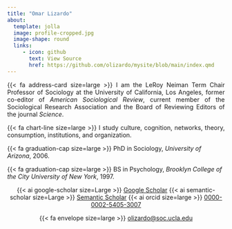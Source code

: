 ```yaml
---
title: "Omar Lizardo"
about:
  template: jolla
  image: profile-cropped.jpg
  image-shape: round
  links:
     - icon: github
       text: View Source
       href: https://github.com/olizardo/mysite/blob/main/index.qmd
---
```


<p align="justify"> 
{{< fa address-card size=large >}} I am the LeRoy Neiman Term Chair Professor of Sociology at the University of California, Los Angeles, former co-editor of *American Sociological Review*, current member of the Sociological Research Association and the Board of Reviewing Editors of the journal *Science*. 
</p>

<p align="justify"> 
{{< fa chart-line size=large >}} I study culture, cognition, networks, theory, consumption, institutions, and organization.
</p>

<p align="left"> 
{{< fa graduation-cap size=large >}} PhD in Sociology, *University of Arizona*, 2006.
</p>

<p align="left"> 
{{< fa graduation-cap size=large >}} BS in Psychology, *Brooklyn College of the City University of New York*, 1997.
</p>

<center>
{{< ai google-scholar size=Large >}} [Google Scholar](https://scholar.google.com/citations?user=Lt5nMNkAAAAJ&hl=en) {{< ai semantic-scholar size=Large >}} [Semantic Scholar](https://www.semanticscholar.org/author/Omar-Lizardo/2632398) {{< ai orcid size=large >}} [0000-0002-5405-3007](https://orcid.org/0000-0002-5405-3007)

{{< fa envelope size=large >}} [olizardo@soc.ucla.edu](mailto:olizardo@soc.ucla.edu)
</center >